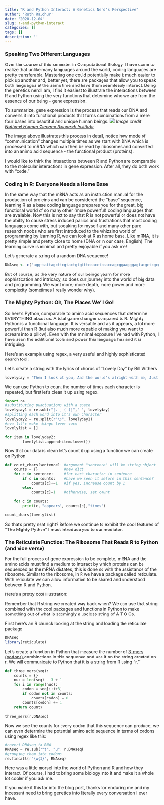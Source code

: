 ```yaml
---
title: "R and Python Interact: A Genetics Nerd's Perspective"
author: 'Ruth Raichur'
date: '2020-12-06'
slug: r-and-python-interact
categories: []
tags: []
description: ''
---
```

### Speaking Two Different Languages

Over the course of this semester in Computational Biology, I have come to realize that unlike many languages around the world, coding languages are pretty transferable. Mastering one could potentially make it much easier to pick up another and, better yet, there are packages that allow you to speak both languages at the same time and have them seamlessly interact. Being the genetics nerd I am, I find it easiest to illustrate the interactions between R and Python using the very functions that determine who we are from the essence of our being - gene expression.

To summarize, gene expression is the process that reads our DNA and converts it into functional products that turns combinations from a mere four bases into beautiful and unique human beings.
![](https://www.genome.gov/sites/default/files/tg/en/illustration/gene_expression_adv.jpg)
*Image credit <a href="https://www.genome.gov/genetics-glossary/Gene-Expression"> National Human Genome Research Institute </a> *

The image above illustrates this process in detail, notice how mode of "communication" changes multiple times as we start with DNA which is processed to mRNA which can then be read by ribosomes and converted into an animo acid sequence - the functional product (proteins). 

I would like to think the interactions between R and Python are comparable to the molecular interactions in gene expression. After all, they do both work with "code."

### Coding in R: Everyone Needs a Home Base
In the same way that the mRNA acts as an instruction manual for the production of proteins and can be considered the "base" sequence, learning R as a base coding language prepares you for the great, big functional world of so many other (more powerful) coding languages that are available. Now this is not to say that R is not powerful or does not have the ability to cause stress induced panics and frustrations that most coding languages come with, but speaking for myself and many other pure research noobs who are first introduced to the whizzing world of programming by learning R, we can look at R as home base. Like mRNA, it is pretty simple and pretty close to home (DNA or in our case, English). The learning curve is minimal and pretty enjoyable if you ask me!

Let's generate a string of a random DNA sequence!
```r
DNAseq <- c("aggttattagcttcgtactgtgtttccacctccaccagcggaagggagtacgctcgcgtgctgaatgccattaaaccgacgatcctacacccttaaacaa")
```

But of course, as the very nature of our beings yearn for more sophistication and intricacy, so does our journey into the world of big data and programming. We want more; more depth, more power and more complexity (sometimes I really wonder why).

### The Mighty Python: Oh, The Places We'll Go!
So here's Python, comparable to amino acid sequences that determine EVERYTHING about us. A total game changer compared to R. Mighty Python is a functional language. It is versatile and as it appears, a lot more powerful than R (but also much more capable of making you want to scream into a pillow). Even with the minimal exposure I've had with Python, I have seen the additional tools and power this language has and it is intriguing. 

Here's an example using regex, a very useful and highly sophisticated search tool:

Let's create a string with the lyrics of chorus of "Lovely Day" by Bill Withers 
```python
lovelyday = "Then I look at you, And the world's alright with me, Just one look at you, And I know it's gonna be, A lovely day (Lovely day, lovely day, lovely day, lovely day) (Lovely day, lovely day, lovely day, lovely day) A lovely day (Lovely day, lovely day, lovely day, lovely day) (Lovely day, lovely day, lovely day, lovely day)"
```
We can use Python to count the number of times each character is repeated, but first let's clean it up using regex.
```python
import re
#substituting punctuations with a space
lovelyday1 = re.sub(r"[. , ( )]"," ", lovelyday) 
#splitting each word into it's own character
lovelyday2 = re.split(r"\s", lovelyday1)
#now let's make things lower case
lovelylist = []

for item in lovelyday2:
        lovelylist.append(item.lower())
```
Now that our data is clean let's count it up using a function we can create on Python
```python
def count_chars(sentence): #argument "sentence" will be string object
    counts = {}            #new dict
    for c in sentence:     #for each character in sentence
        if c in counts:    #have we seen it before in this sentence?
            counts[c]+=1   #if yes, increase count by 1
        else:
            counts[c]=1    #otherwise, set count
            
    for c in counts:
        print(c, "appears", counts[c],"times")
        
count_chars(lovelylist)
```

So that's pretty neat right? 
Before we continue to exhibit the cool features of "The Mighty Python" I must introduce you to our mediator. 

### The Reticulate Function: The Ribosome That Reads R to Python (and vice verse)
For the full process of gene expression to be complete, mRNA and the amino acids must find a medium to interact by which proteins can be sequenced as the mRNA dictates, this is done so with the assistance of the ribosome. Similar to the ribosome, in R we have a package called reticulate. With reticulate we can allow information to be shared and understood between R and Python. 

Here's a pretty cool illustration:

Remember that R string we created way back when? We can use that string combined with the cool packages and functions in Python to make something out of what is seemingly a useless string of A T G Cs. 

First here's an R chunck looking at the string and loading the reticulate package
```r
DNAseq
library(reticulate)
```
Let's create a function in Python that measure the number of <a href="https://en.wikipedia.org/wiki/K-mer#Sequence_assembly"> 3-mers (codons) </a> combinations in this sequence and use it on the string created on r. We will communicate to Python that it is a string from R using "r."
```python
def three_mers(seq):
    counts = {}
    nuc = len(seq) - 3 + 1
    for i in range(nuc):
        codon = seq[i:i+3]
        if codon not in counts:
            counts[codon] = 0
        counts[codon] += 1
    return counts
    
three_mers(r.DNAseq)
```
Now we see the counts for every codon that this sequence can produce, we can even determine the potential amino acid sequence in terms of codons using regex like this:
```python
#covert DNAseq to RNA
RNAseq = re.sub(r"t", "u", r.DNAseq)
#grouping them into codons
re.findall(r"\w{3}", RNAseq)
```

Here was a little morsel into the world of Python and R and how they interact. Of course, I had to bring some biology into it and make it a whole lot cooler if you ask me. 

If you made it this far into the blog post, thanks for enduring me and my incessant need to bring genetics into literally every conversation I ever have.
